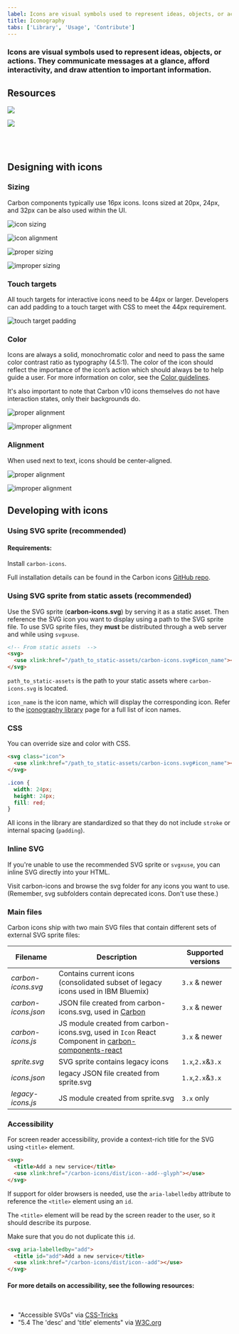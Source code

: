 ```yaml
---
label: Icons are visual symbols used to represent ideas, objects, or actions. They communicate messages at a glance, afford interactivity, and draw attention to important information.
title: Iconography
tabs: ['Library', 'Usage', 'Contribute']
---
```


### Icons are visual symbols used to represent ideas, objects, or actions. They communicate messages at a glance, afford interactivity, and draw attention to important information.

## Resources

<Row className="tile--group">
<Column offsetLg="4" colLg="4" colMd="4" noGutterSm>
  <ClickableTile
    title="Elements package: Icons"
    href="https://github.com/IBM/carbon-elements/tree/master/packages/icons"
    type="resource">

![](images/github-icon.png)

  </ClickableTile>
</Column>
<Column colLg="4" colMd="4"  noGutterSm>
  <ClickableTile
    title="Elements package: Icons-React"
    href="https://github.com/IBM/carbon-elements/tree/master/packages/icons-react"
    type="resource">

![](images/github-icon.png)

 </ClickableTile>
</Column>
</Row>

<br />
<br />

## Designing with icons

### Sizing

Carbon components typically use 16px icons. Icons sized at 20px, 24px, and 32px can be also used within the UI.

<ImageComponent  cols="12">

![icon sizing](images/iconography_usage_sizing-alt.svg)

</ImageComponent>

<ImageComponent cols="12" caption="16px and 20px icons are optimized to feel balanced when paired with 14pt and 16pt IBM Plex. Use 24px and 32px when larger icons are needed.">

![icon alignment](images/iconography-usage-sizing-2.svg)

</ImageComponent>

<Row>
<Column offsetLg="4" colMd="4" colLg="4">
  <DoDontExample
    correct
    label="Do use the correct icon size with IBM Plex.">

![proper sizing](images/iconography-usage-sizing-3.svg)

  </DoDontExample>
</Column>
<Column colMd="4" colLg="4" >
  <DoDontExample label="Don’t alter the icon-text size ratio.">

![improper sizing](images/iconography-usage-sizing-4.svg)

  </DoDontExample>
</Column>
</Row>

### Touch targets

All touch targets for interactive icons need to be 44px or larger. Developers can add padding to a touch target with CSS to meet the 44px requirement.

<ImageComponent  cols="4" caption="The menu button that is also a touch target may have a 20px ✕ 20px icon centered in a 48px ✕ 48px button.">

![touch target padding](images/iconography-usage-padding-6.svg)

</ImageComponent>

### Color

Icons are always a solid, monochromatic color and need to pass the same color contrast ratio as typography (4.5:1). The color of the icon should reflect the importance of the icon’s action which should always be to help guide a user. For more information on color, see the [Color guidelines](/guidelines/color).

It's also important to note that Carbon v10 icons themselves do not have interaction states, only their backgrounds do.

<Row>
<Column offsetLg="4" colMd="4" colLg="4">
  <DoDontExample
    correct
    label="Do match your icon color with your text color when pairing them.">

![proper alignment](images/iconography-color-01.png)

  </DoDontExample>
</Column>
<Column colMd="4" colLg="4" >
  <DoDontExample label="Don’t use different colors for text and icons.">

![improper alignment](images/iconography-color-02.png)

  </DoDontExample>
</Column>
</Row>

### Alignment

When used next to text, icons should be center-aligned.

<Row>
<Column offsetLg="4" colMd="4" colLg="4">
  <DoDontExample
    correct
    label="Do center-align icons when they’re next to text.">

![proper alignment](images/iconography-usage-sizing-5.svg)

  </DoDontExample>
</Column>
<Column colMd="4" colLg="4" >
  <DoDontExample label="Don’t baseline-align icons to the text.">

![improper alignment](images/iconography-usage-sizing-6.svg)

  </DoDontExample>
</Column>
</Row>

## Developing with icons

### Using SVG sprite (recommended)

#### Requirements:

Install `carbon-icons`.

Full installation details can be found in the Carbon icons [GitHub repo](https://github.com/ibm/carbon-icons).

### Using SVG sprite from static assets (recommended)

Use the SVG sprite (**carbon-icons.svg**) by serving it as a static asset.
Then reference the SVG icon you want to display using a path to the SVG sprite file.
To use SVG sprite files, they **must** be distributed through a web server and while using `svgxuse`.

```html
<!-- From static assets  -->
<svg>
  <use xlink:href="/path_to_static-assets/carbon-icons.svg#icon_name"></use>
</svg>
```

`path_to_static-assets` is the path to your static assets where `carbon-icons.svg` is located.

`icon_name` is the icon name, which will display the corresponding icon. Refer to the [iconography library](/guidelines/iconography) page for a full list of icon names.

### CSS

You can override size and color with CSS.

```html
<svg class="icon">
  <use xlink:href="/path_to_static-assets/carbon-icons.svg#icon_name"></use>
</svg>
```

```css
.icon {
  width: 24px;
  height: 24px;
  fill: red;
}
```

All icons in the library are standardized so that they do not include `stroke` or internal spacing (`padding`).

### Inline SVG

If you're unable to use the recommended SVG sprite or `svgxuse`, you can inline SVG directly into your HTML.

Visit carbon-icons and browse the svg folder for any icons you want to use. (Remember, svg subfolders contain deprecated icons. Don't use these.)

### Main files

Carbon icons ship with two main SVG files that contain different sets of external SVG sprite files:

| Filename          | Description                                                                                             | Supported versions  |
| ----------------- | ------------------------------------------------------------------------------------------------------- | ------------------- |
| _carbon-icons.svg_  | Contains current icons (consolidated subset of legacy icons used in IBM Bluemix)                        | `3.x` & newer     |
| _carbon-icons.json_ | JSON file created from carbon-icons.svg, used in [Carbon](/guidelines/iconography/library)              | `3.x` & newer     |
| _carbon-icons.js_   | JS module created from carbon-icons.svg, used in `Icon` React Component in [carbon-components-react](#) | `3.x` & newer     |
| _sprite.svg_       | SVG sprite contains legacy icons                                                                        | `1.x`,`2.x`&`3.x` |
| _icons.json_       | legacy JSON file created from sprite.svg                                                                | `1.x`,`2.x`&`3.x` |
| _legacy-icons.js_  | JS module created from sprite.svg                                                                       | `3.x` only          |

### Accessibility

For screen reader accessibility, provide a context-rich title for the SVG using `<title>` element.

```html
<svg>
  <title>Add a new service</title>
  <use xlink:href="/carbon-icons/dist/icon--add--glyph"></use>
</svg>
```

If support for older browsers is needed, use the `aria-labelledby` attribute to reference the `<title>` element using an `id`.

The `<title>` element will be read by the screen reader to the user, so it should describe its purpose.

Make sure that you do not duplicate this `id`.

```html
<svg aria-labelledby="add">
  <title id="add">Add a new service</title>
  <use xlink:href="/carbon-icons/dist/icon--add"></use>
</svg>
```


#### For more details on accessibility, see the following resources:

<br />

- "Accessible SVGs" via [CSS-Tricks](https://css-tricks.com/accessible-svgs/)
- "5.4 The 'desc' and 'title' elements" via [W3C.org](https://www.w3.org/TR/SVG11/struct.html#DescriptionAndTitleElements)
